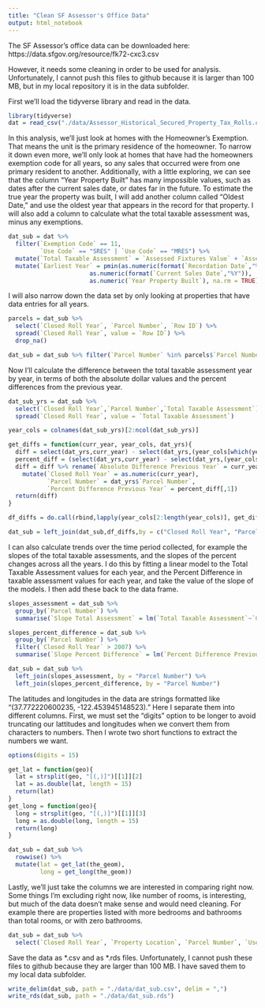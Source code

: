 ```yaml
---
title: "Clean SF Assessor's Office Data"
output: html_notebook
---
```


The SF Assessor's office data can be downloaded here:
https://data.sfgov.org/resource/fk72-cxc3.csv

However, it needs some cleaning in order to be used for analysis. Unfortunately, I cannot push this files to github because it is larger than 100 MB, but in my local repository it is in the data subfolder. 

First we'll load the tidyverse library and read in the data. 
```r
library(tidyverse)
dat = read_csv("./data/Assessor_Historical_Secured_Property_Tax_Rolls.csv")
```

In this analysis, we'll just look at homes with the Homeowner's Exemption. That means the unit is the primary residence of the homeowner. To narrow it down even more, we'll only look at homes that have had the homeowners exemption code for all years, so any sales that occurred were from one primary resident to another. Additionally, with a little exploring, we can see that the column "Year Property Built" has many impossible values, such as dates after the current sales date, or dates far in the future. To estimate the true year the property was built, I will add another column called "Oldest Date," and use the oldest year that appears in the record for that property. I will also add a column to calculate what the total taxable assessment was, minus any exemptions.

```r
dat_sub = dat %>% 
  filter(`Exemption Code` == 11,
         `Use Code` == "SRES" | `Use Code` == "MRES") %>%
  mutate(`Total Taxable Assessment` = `Assessed Fixtures Value` + `Assessed Improvement Value` + `Assessed Land Value` + `Assessed Personal Property Value` - `Homeowner Exemption Value` - `Misc Exemption Value`) %>%
  mutate(`Earliest Year` = pmin(as.numeric(format(`Recordation Date`,"%Y")),
                       as.numeric(format(`Current Sales Date`,"%Y")),
                       as.numeric(`Year Property Built`), na.rm = TRUE))
```

I will also narrow down the data set by only looking at properties that have data entries for all years.
```r
parcels = dat_sub %>%
  select(`Closed Roll Year`, `Parcel Number`, `Row ID`) %>%
  spread(`Closed Roll Year`, value = `Row ID`) %>%
  drop_na()

dat_sub = dat_sub %>% filter(`Parcel Number` %in% parcels$`Parcel Number`)
```

Now I'll calculate the difference between the total taxable assessment year by year, in terms of both the absolute dollar values and the percent differences from the previous year. 
```r
dat_sub_yrs = dat_sub %>% 
  select(`Closed Roll Year`,`Parcel Number`,`Total Taxable Assessment`) %>%
  spread(`Closed Roll Year`, value = `Total Taxable Assessment`)

year_cols = colnames(dat_sub_yrs)[2:ncol(dat_sub_yrs)]

get_diffs = function(curr_year, year_cols, dat_yrs){
  diff = select(dat_yrs,curr_year) - select(dat_yrs,(year_cols[which(year_cols== curr_year) - 1]))
  percent_diff = (select(dat_yrs,curr_year) - select(dat_yrs,(year_cols[which(year_cols== curr_year) - 1])))/select(dat_yrs,(year_cols[which(year_cols== curr_year) - 1]))
  diff = diff %>% rename(`Absolute Difference Previous Year` = curr_year) %>%
    mutate(`Closed Roll Year` = as.numeric(curr_year),
           `Parcel Number` = dat_yrs$`Parcel Number`,
           `Percent Difference Previous Year` = percent_diff[,1])
  return(diff)
} 

df_diffs = do.call(rbind,lapply(year_cols[2:length(year_cols)], get_diffs, year_cols = year_cols, dat_yrs = dat_sub_yrs))

dat_sub = left_join(dat_sub,df_diffs,by = c("Closed Roll Year", "Parcel Number"))
```

I can also calculate trends over the time period collected, for example the slopes of the total taxable assessments, and the slopes of the percent changes across all the years. I do this by fitting a linear model to the Total Taxable Assessment values for each year, and the Percent Difference in taxable assessment values for each year, and take the value of the slope of the models. I then add these back to the data frame. 
```r
slopes_assessment = dat_sub %>% 
  group_by(`Parcel Number`) %>%
  summarise(`Slope Total Assessment` = lm(`Total Taxable Assessment`~`Closed Roll Year`)$coefficients[[2]])

slopes_percent_difference = dat_sub %>% 
  group_by(`Parcel Number`) %>%
  filter(`Closed Roll Year` > 2007) %>%
  summarise(`Slope Percent Difference` = lm(`Percent Difference Previous Year`~`Closed Roll Year`)$coefficients[[2]])

dat_sub = dat_sub %>%
  left_join(slopes_assessment, by = "Parcel Number") %>%
  left_join(slopes_percent_difference, by = "Parcel Number")

```

The latitudes and longitudes in the data are strings formatted like "(37.772220600235, -122.453945148523)." Here I separate them into different columns. First, we must set the "digits" option to be longer to avoid truncating our lattitudes and longitudes when we convert them from characters to numbers. Then I wrote two short functions to extract the numbers we want. 
```r
options(digits = 15)

get_lat = function(geo){
  lat = strsplit(geo, "[(,)]")[[1]][2]
  lat = as.double(lat, length = 15)
  return(lat)
}
get_long = function(geo){
  long = strsplit(geo, "[(,)]")[[1]][3]
  long = as.double(long, length = 15)
  return(long)
}

dat_sub = dat_sub %>% 
  rowwise() %>%
  mutate(lat = get_lat(the_geom),
         long = get_long(the_geom))
```

Lastly, we'll just take the columns we are interested in comparing right now. Some things I'm excluding right now, like number of rooms, is interesting, but much of the data doesn't make sense and would need cleaning. For example there are properties listed with more bedrooms and bathrooms than total rooms, or with zero bathrooms.
```r
dat_sub = dat_sub %>%
  select(`Closed Roll Year`, `Property Location`, `Parcel Number`, `Use Definition`, `Property Class Code Definition`, `Property Area`, `Lot Area`, `Analysis Neighborhood`, `Row ID`, `Total Taxable Assessment`, `Earliest Year`, `Absolute Difference Previous Year`, `Percent Difference Previous Year`, `Slope Total Assessment`, `Slope Percent Difference`, `lat`, `long`)
```

Save the data as \*.csv and as \*.rds files. Unfortunately, I cannot push these files to github because they are larger than 100 MB. I have saved them to my local data subfolder.
```r
write_delim(dat_sub, path = "./data/dat_sub.csv", delim = ",")
write_rds(dat_sub, path = "./data/dat_sub.rds")
```